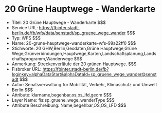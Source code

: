 # 20 Grüne Hauptwege - Wanderkarte
- Titel: 20 Grüne Hauptwege - Wanderkarte $$$
- Service URL: https://fbinter.stadt-berlin.de/fb/wfs/data/senstadt/sp_gruene_wege_wander $$$
- Typ: WFS $$$
- Name: 20-grune-hauptwege-wanderkarte-wfs-99a22ff0 $$$
- Stichworte: 20 GHW,Berlin,Geodaten,Grüne Hauptwege,Grüne Wege,Grünverbindungen,Hauptwege,Karten,Landschaftsplanung,Landschaftsprogramm,Wanderwege $$$
- Anmerkung: Streckenverläufe der 20 grünen Hauptwege. $$$
- Fisbroker URL: https://fbinter.stadt-berlin.de/fb?loginkey=alphaDataStart&alphaDataId=sp_gruene_wege_wander@senstadt $$$
- Autor: Senatsverwaltung für Mobilität, Verkehr, Klimaschutz und Umwelt Berlin $$$
- Attribute: klarname,begehbar,os,os_lfd,geom $$$
- Layer Name: fis:sp_gruene_wege_wanderType $$$
- Attribute Beschreibung: Name,begehbar,OS,OS_LFD $$$
